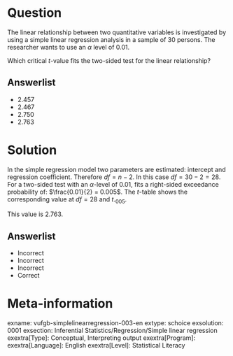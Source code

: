 Question
========

The linear relationship between two quantitative variables is investigated by using a simple linear regression analysis in a sample of 30 persons. The researcher wants to use an $\alpha$ level of 0.01. 

Which critical *t*-value fits the two-sided test for the linear relationship?
  
Answerlist
----------
* 2.457
* 2.467
* 2.750
* 2.763

Solution
========

In the simple regression model two parameters are estimated: intercept and regression coefficient. Therefore $df = n-2$. In this case $df = 30-2 = 28$. For a two-sided test with an $\alpha$-level of 0.01, fits a right-sided exceedance probability of: $\frac{0.01}{2} = 0.005$. The *t*-table shows the corresponding value at $df = 28$ and $t._{005}$. 

This value is 2.763.

Answerlist
----------
* Incorrect
* Incorrect
* Incorrect
* Correct

Meta-information
================
exname: vufgb-simplelinearregression-003-en
extype: schoice
exsolution: 0001
exsection: Inferential Statistics/Regression/Simple linear regression
exextra[Type]: Conceptual, Interpreting output
exextra[Program]: 
exextra[Language]: English
exextra[Level]: Statistical Literacy
